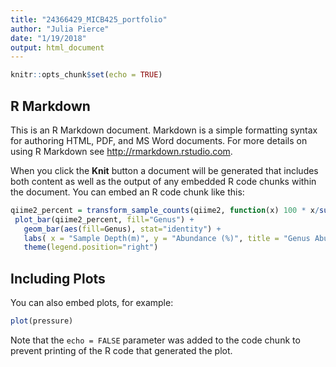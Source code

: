 ```yaml
---
title: "24366429_MICB425_portfolio"
author: "Julia Pierce"
date: "1/19/2018"
output: html_document
---
```


```r
knitr::opts_chunk$set(echo = TRUE)
```

## R Markdown

This is an R Markdown document. Markdown is a simple formatting syntax for authoring HTML, PDF, and MS Word documents. For more details on using R Markdown see <http://rmarkdown.rstudio.com>.

When you click the **Knit** button a document will be generated that includes both content as well as the output of any embedded R code chunks within the document. You can embed an R code chunk like this:

```r
qiime2_percent = transform_sample_counts(qiime2, function(x) 100 * x/sum(x))
 plot_bar(qiime2_percent, fill="Genus") + 
   geom_bar(aes(fill=Genus), stat="identity") +
   labs( x = "Sample Depth(m)", y = "Abundance (%)", title = "Genus Abundance Through Saanich Inlet Depth") +
   theme(legend.position="right")
```

## Including Plots

You can also embed plots, for example:

```r
plot(pressure)
```

Note that the `echo = FALSE` parameter was added to the code chunk to prevent printing of the R code that generated the plot.
